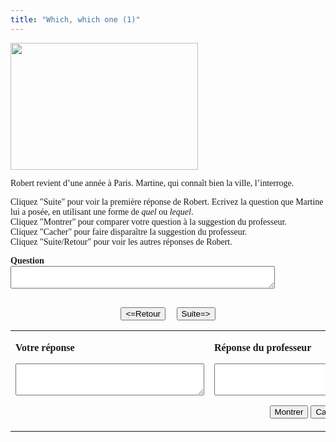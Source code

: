 ```yaml
---
title: "Which, which one (1)"
---
```

<head>
  <style>
    body {
      font-family: Garamond, serif;
    }
  </style>
</head>

<img src="FRH32_6_sm.jpg" width="300" height="203" /><p>Robert revient d'une année à Paris. Martine, qui connaît bien la ville, l'interroge.

Cliquez &quot;Suite&quot; pour voir la  premi&egrave;re réponse de Robert. Ecrivez la question que Martine lui a posée, en utilisant une forme de *quel* ou *lequel*. <br>
Cliquez &quot;Montrer&quot; pour comparer votre question &agrave; la suggestion du professeur.<br>
Cliquez &quot;Cacher&quot; pour faire dispara&icirc;tre la suggestion du professeur. <br />
Cliquez &quot;Suite/Retour&quot; pour voir les autres réponses de Robert.<br></p>

  <form name="qbox" action="" method="post">
    <p>
      <b>Question</b><br />
      <textarea name="q" rows="2" wrap="virtual" cols="50"></textarea>
    </p>
    <center>
      <br>
      <button onClick="begin(-1)" type="button">&lt;=Retour</button>
      &nbsp; &nbsp;
      <button onClick="begin(1)" type="button">Suite=&gt;</button>
      <br />

    </center>
  </form>

  <table width="80%" border="0" align="center">
    <tbody>
      <tr>
        <td valign="top" width="236">
          <p>
            <b>Votre réponse</b>
          </p>
          <form name="Sinput" action="" method="post">
            <p>
              <textarea name="Content" rows="3" wrap="virtual" cols="35"></textarea>
            </p>
          </form>
        </td>
        <td valign="top" width="308">
          <p>
            <b>Réponse du professeur</b>
          </p>
          <form name="feedback" action="" method="post">
            <p>
              <textarea name="fb" rows="3" wrap="virtual" cols="35"></textarea>
            </p>
          </form>
          <form name="Check" action="" method="post">
            <center>
              <button onClick="checkAnswer()" type="button">Montrer</button>
              <button onClick="hideAnswer()" type="button">Cacher</button>
            </center>
          </form>
        </td>
      </tr>
    </tbody>
  </table>

<SCRIPT language=Javascript><!--//
//  This code is based on a script by Marmoe Soemarmo.  
//  Dan Beeby modified it and wrote the creation interface, JavaScripts, and Perl Scripts.
//  http://lang.swarthmore.edu/mellon -- dbeeby@haverford.edu.
//  Content by Alison Murray Levine, University of Virginia, alevine@virginia.edu.
//  You may borrow and modify these scripts, but please give credit where credit is due.
	var Question= new Array();
	var Answer= new Array();
//---------------------DATA--------------------

Question[1]="J'ai visité le Louvre, le Musée d'Orsay, l'Orangerie, le Musée Picasso, le Musée du Quai Branly…";Question[2]="J'ai préféré—de loin—le Musée d'Orsay.";Question[3]="J’ai habité dans le 14ème arrondissement, près de la Cité Universitaire.";Question[4]="Je prenais la ligne B du RER";Question[5]="Je me promenais dans le Parc Montsouris.";Question[6]="Je préférais la librairie qui s’appelle l'Harmattan, rue des Écoles. C'est dans le quartier latin, et il y a beaucoup de livres sur le tiers monde.";Question[7]="Oh là là, j’ai découvert plein de pâtisseries françaises! Les Napoléon, les millefeuilles, les palmiers, les croissants aux amandes…";Question[8]="Je préférais les croissants aux amandes.";Question[9]="Je faisais mes courses au marché qui se trouve dans la rue Mouffetard.";Question[10]="Ma photo préférée, c’est celle que j'ai fait avenue Rapp. C’est un détail d'un immeuble style Art Nouveau : une poignée de porte en forme de salamandre.";

Answer[1]="Quels musées as-tu visités?";Answer[2]="Lequel as-tu préféré?";Answer[3]="Dans quel arrondissement as-tu habité?";Answer[4]="Quelle ligne du RER prenais-tu d'habitude?";Answer[5]="Dans quel parc est-ce que tu allais le plus souvent pour te promener?";Answer[6]="Quelle était ta librarie préférée?";Answer[7]="Quelles pâtisseries françaises as-tu découvertes pendant ton séjour?";Answer[8]="Et lesquelles préférais-tu?";Answer[9]="Tu faisais tes courses dans quel marché?";Answer[10]="Quelle est ta photo préférée de toute l'année?";

//-------------------END DATA-------------

  var NextQ = 0;
  var QN = 0;

  function begin(QN) {
    NextQ = NextQ + QN;
    if (Question[NextQ] == null) {
      alert("Il n’y a plus de questions. Cliquez sur suite/retour pour revoir les questions.");
    }
    document.feedback.fb.value = "";
    document.Sinput.Content.value = "";
    document.qbox.q.value = Question[NextQ];
  }

  function checkAnswer() {
    if (document.Sinput.Content.value === "") {
      document.feedback.fb.value = "Essayez de répondre à la question avant de voir la réponse du professeur.";
    } else {
      document.feedback.fb.value = Answer[NextQ];
    }
  }

  function hideAnswer() {
    document.feedback.fb.value = "";
  }
  //-->
</script>
